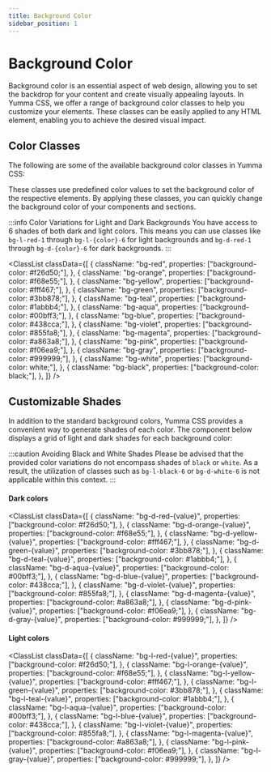 ```yaml
---
title: Background Color
sidebar_position: 1
---
```



# Background Color

Background color is an essential aspect of web design, allowing you to set the backdrop for your content and create visually appealing layouts. In Yumma CSS, we offer a range of background color classes to help you customize your elements. These classes can be easily applied to any HTML element, enabling you to achieve the desired visual impact.

## Color Classes

The following are some of the available background color classes in Yumma CSS:

These classes use predefined color values to set the background color of the respective elements. By applying these classes, you can quickly change the background color of your components and sections.

:::info Color Variations for Light and Dark Backgrounds
You have access to 6 shades of both dark and light colors. This means you can use classes like `bg-l-red-1` through `bg-l-{color}-6` for light backgrounds and `bg-d-red-1` through `bg-d-{color}-6` for dark backgrounds.
:::

<ClassList
  classData={[
    {
      className: "bg-red",
      properties: ["background-color: #f26d50;"],
    },
    {
      className: "bg-orange",
      properties: ["background-color: #f68e55;"],
    },
    {
      className: "bg-yellow",
      properties: ["background-color: #fff467;"],
    },
    {
      className: "bg-green",
      properties: ["background-color: #3bb878;"],
    },
    {
      className: "bg-teal",
      properties: ["background-color: #1abbb4;"],
    },
    {
      className: "bg-aqua",
      properties: ["background-color: #00bff3;"],
    },
    {
      className: "bg-blue",
      properties: ["background-color: #438cca;"],
    },
    {
      className: "bg-violet",
      properties: ["background-color: #855fa8;"],
    },
    {
      className: "bg-magenta",
      properties: ["background-color: #a863a8;"],
    },
    {
      className: "bg-pink",
      properties: ["background-color: #f06ea9;"],
    },
    {
      className: "bg-gray",
      properties: ["background-color: #999999;"],
    },
    {
      className: "bg-white",
      properties: ["background-color: white;"],
    },
    {
      className: "bg-black",
      properties: ["background-color: black;"],
    },
  ]}
/>

## Customizable Shades

In addition to the standard background colors, Yumma CSS provides a convenient way to generate shades of each color. The component below displays a grid of light and dark shades for each background color:

:::caution Avoiding Black and White Shades
Please be advised that the provided color variations do not encompass shades of `black` or `white`. As a result, the utilization of classes such as `bg-l-black-6` or `bg-d-white-6` is not applicable within this context.
:::

#### Dark colors

<ClassList
  classData={[
    {
      className: "bg-d-red-{value}",
      properties: ["background-color: #f26d50;"],
    },
    {
      className: "bg-d-orange-{value}",
      properties: ["background-color: #f68e55;"],
    },
    {
      className: "bg-d-yellow-{value}",
      properties: ["background-color: #fff467;"],
    },
    {
      className: "bg-d-green-{value}",
      properties: ["background-color: #3bb878;"],
    },
    {
      className: "bg-d-teal-{value}",
      properties: ["background-color: #1abbb4;"],
    },
    {
      className: "bg-d-aqua-{value}",
      properties: ["background-color: #00bff3;"],
    },
    {
      className: "bg-d-blue-{value}",
      properties: ["background-color: #438cca;"],
    },
    {
      className: "bg-d-violet-{value}",
      properties: ["background-color: #855fa8;"],
    },
    {
      className: "bg-d-magenta-{value}",
      properties: ["background-color: #a863a8;"],
    },
    {
      className: "bg-d-pink-{value}",
      properties: ["background-color: #f06ea9;"],
    },
    {
      className: "bg-d-gray-{value}",
      properties: ["background-color: #999999;"],
    },
  ]}
/>

#### Light colors

<ClassList
  classData={[
    {
      className: "bg-l-red-{value}",
      properties: ["background-color: #f26d50;"],
    },
    {
      className: "bg-l-orange-{value}",
      properties: ["background-color: #f68e55;"],
    },
    {
      className: "bg-l-yellow-{value}",
      properties: ["background-color: #fff467;"],
    },
    {
      className: "bg-l-green-{value}",
      properties: ["background-color: #3bb878;"],
    },
    {
      className: "bg-l-teal-{value}",
      properties: ["background-color: #1abbb4;"],
    },
    {
      className: "bg-l-aqua-{value}",
      properties: ["background-color: #00bff3;"],
    },
    {
      className: "bg-l-blue-{value}",
      properties: ["background-color: #438cca;"],
    },
    {
      className: "bg-l-violet-{value}",
      properties: ["background-color: #855fa8;"],
    },
    {
      className: "bg-l-magenta-{value}",
      properties: ["background-color: #a863a8;"],
    },
    {
      className: "bg-l-pink-{value}",
      properties: ["background-color: #f06ea9;"],
    },
    {
      className: "bg-l-gray-{value}",
      properties: ["background-color: #999999;"],
    },
  ]}
/>

